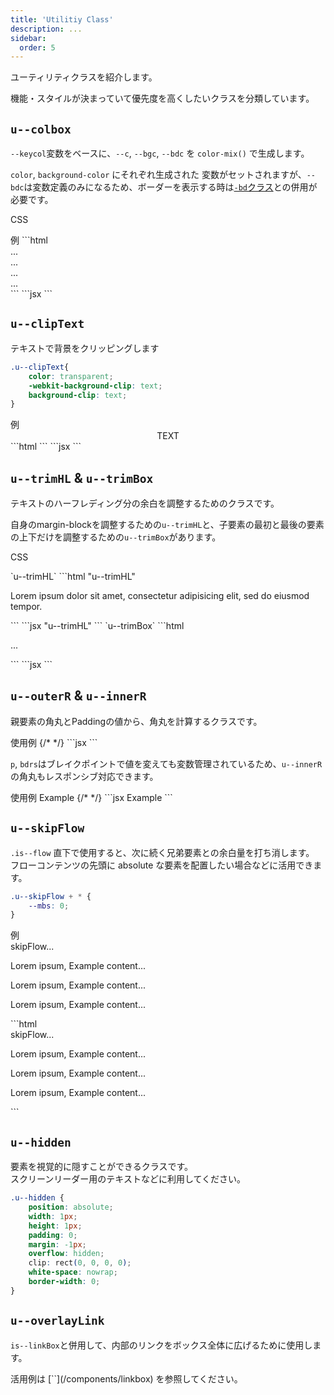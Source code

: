 ```yaml
---
title: 'Utilitiy Class'
description: ...
sidebar:
  order: 5
---
```



ユーティリティクラスを紹介します。

機能・スタイルが決まっていて優先度を高くしたいクラスを分類しています。



## `u--colbox`

`--keycol`変数をベースに、`--c`, `--bgc`, `--bdc` を `color-mix()` で生成します。

`color`, `background-color` にそれぞれ生成された 変数がセットされますが、`--bdc`は変数定義のみになるため、ボーダーを表示する時は[`-bd`クラス](/css/border)との併用が必要です。

<PreviewTitle>CSS</PreviewTitle>
<EmbedCode dirPath='packages/lism-css' srcPath='src/scss/utility/_colbox.scss' />


<Preview>
	<PreviewTitle>例</PreviewTitle>
	<PreviewArea resize p='30'>
		<Lism className='u--colbox' keycol='blue' p='30'><Dummy length='codes' /></Lism>
		<Lism className='u--colbox' keycol='red' bd p='30'><Dummy length='codes' /></Lism>
		<Lism className='u--colbox' keycol='purple' bd bdc='keycol:base:25%' p='30'><Dummy length='codes' /></Lism>
		<Lism className='u--colbox' keycol='#688f04' bd='is' bdw='4px' p='30'><Dummy length='codes' /></Lism>
	</PreviewArea>
	<PreviewCode slot="tab" label="HTML">
		```html
		<div class='u--colbox -p:30' style='--keycol:var(--blue)'>...</div>
		<div class='u--colbox -bd -p:30' style='--keycol:var(--red)'>...</div>
		<div class="u--colbox -bd -bdc:mix -p:30" style="--keycol:var(--purple);--bdc1:var(--keycol);--bdc2:var(--c--base);--bdc-pct:25%">...</div>
		<div class='u--colbox -bd:is -p:30' style='--keycol:#688f04;--bdw:4px;'>...</div>
		```
	</PreviewCode>
	<PreviewCode slot="tab" label='JSX'>
		```jsx
		<Lism className='u--colbox' keycol='blue' p='30'><Dummy length='codes' /></Lism>
		<Lism className='u--colbox' keycol='red' bd p='30'><Dummy length='codes' /></Lism>
		<Lism className='u--colbox' keycol='purple' bd bdc='keycol:base:25%' p='30'><Dummy length='codes' /></Lism>
		<Lism className='u--colbox' keycol='#688f04' bd='is' bdw='4px' p='30'><Dummy length='codes' /></Lism>
		```
	</PreviewCode>
</Preview>


## `u--clipText`

テキストで背景をクリッピングします

```css
.u--clipText{
	color: transparent;
	-webkit-background-clip: text;
	background-clip: text;
}
```

<Preview>
	<PreviewTitle>例</PreviewTitle>
	<PreviewArea resize p='30'>
		<Center className='u--clipText' bgi='linear-gradient(to right, blue, red)' p='30'>
			<Lism fz='5em' fw='bold' lts='xl'>TEXT</Lism>
		</Center>
	</PreviewArea>
	<PreviewCode slot="tab" label="HTML">
		```html
		```
	</PreviewCode>
	<PreviewCode slot="tab" label='JSX'>
		```jsx
		```
	</PreviewCode>
</Preview>

## `u--trimHL` & `u--trimBox`

テキストのハーフレディング分の余白を調整するためのクラスです。

自身のmargin-blockを調整するための`u--trimHL`と、子要素の最初と最後の要素の上下だけを調整するための`u--trimBox`があります。

<PreviewTitle>CSS</PreviewTitle>
<EmbedCode dirPath='packages/lism-css' srcPath='src/scss/utility/_trimHL.scss' />

<Preview>
	<PreviewTitle>`u--trimHL`</PreviewTitle>
	<PreviewArea resize p='30'>
		<Box bd bds='dashed'>
			<Dummy className='u--trimHL' length='s'/>
		</Box>
	</PreviewArea>
	<PreviewCode slot="tab" label="HTML">
		```html "u--trimHL"
		<div class="l--box -bd" style="--bds:dashed">
			<p class="u--trimHL">Lorem ipsum dolor sit amet, consectetur adipisicing elit, sed do eiusmod tempor.</p>
		</div>
		```
	</PreviewCode>
	<PreviewCode slot="tab" label='JSX'>
		```jsx "u--trimHL"
		<Box bd bds='dashed'>
			<Dummy className='u--trimHL' length='s'/>
		</Box>
		```
	</PreviewCode>
</Preview>

<Preview>
	<PreviewTitle>`u--trimBox`</PreviewTitle>
	<PreviewArea resize p='30'>
		<Lism className='u--trimBox' isFlow='s' bd p='30'>
			<Dummy length='s' />
			<Dummy />
		</Lism>
		<Stack className='u--trimBox' g='10' bd p='30'>
			<Media ar='ogp' src='/img/img-1.jpg'/>
			<Box mbs='var(--herfLeading)'>
				<Dummy tag='ul'/>
			</Box>
			<Dummy length='s' />
		</Stack>
	</PreviewArea>
	<PreviewCode slot="tab" label="HTML">
		```html
		<div class="u--trimBox -bd -p:30">
			<p>...</p>
		</div>
		```
	</PreviewCode>
	<PreviewCode slot="tab" label='JSX'>
		```jsx
		<Lism className='u--trimBox' bd p='30'>
			<Dummy />
		</Lism>
		```
	</PreviewCode>
</Preview>


## `u--outerR` & `u--innerR`

親要素の角丸とPaddingの値から、角丸を計算するクラスです。

<Preview>
	<PreviewTitle>使用例</PreviewTitle>
	<PreviewArea p='40'>
	<Lism class='u--outerR' p='20' bd bxsh='2' bdrs='5'>
		<Frame class='u--innerR' pos='r' ov='h'>
			<Media ar='ogp' src='/img/img-4.jpg'/>
			<Layer blur='10px' t='unset' bgc='rgb(255 255 255 / 50%)'>
				<Dummy p='30' />
			</Layer>
		</Frame>
	</Lism>
	</PreviewArea>
	{/* <PreviewCode label="HTML" slot="tab">
	</PreviewCode> */}
	<PreviewCode label="JSX" slot="tab">
```jsx
<Lism class='u--outerR' p='20' bd bxsh='2' bdrs='5'>
	<Frame class='u--innerR' pos='r' ov='h'>
		<Media ar='ogp' src='/img/img-4.jpg'/>
		<Layer blur='10px' t='unset' bgc='rgb(255 255 255 / 50%)'>
			<Dummy p='30' />
		</Layer>
	</Frame>
</Lism>
```
	</PreviewCode>
</Preview>

<Spacer h='1rem' />

`p`, `bdrs`はブレイクポイントで値を変えても変数管理されているため、`u--innerR`の角丸もレスポンシブ対応できます。

<Preview>
	<PreviewTitle>使用例</PreviewTitle>
	<PreviewArea p='30' resize>
	<Lism p={[10, 20, 30]} bd bdw='2px' bdrs={['4',null,'5']} class='u--outerR'>
		<Lism bd p='20' class='u--innerR'>
			Example
		</Lism>
	</Lism>
	</PreviewArea>
	{/* <PreviewCode label="HTML" slot="tab">
	</PreviewCode> */}
	<PreviewCode label="JSX" slot="tab">
```jsx
<Lism p={[10, 20, 30]} bd bdw='2px' bdrs={['4',null,'5']} class='u--outerR'>
	<Lism bd p='20' class='u--innerR'>
		Example
	</Lism>
</Lism>
```
	</PreviewCode>
</Preview>


## `u--skipFlow`

`.is--flow` 直下で使用すると、次に続く兄弟要素との余白量を打ち消します。  
フローコンテンツの先頭に absolute な要素を配置したい場合などに活用できます。

```css
.u--skipFlow + * {
	--mbs: 0;
}
```

<Preview>
	<PreviewTitle>例</PreviewTitle>
	<PreviewArea p='30'>
		<div class="is--flow -p:10">
			<div class='u--skipFlow'>skipFlow...</div>
			<p>Lorem ipsum, Example content...</p>
			<p>Lorem ipsum, Example content...</p>
			<p>Lorem ipsum, Example content...</p>
		</div>
	</PreviewArea>
	<PreviewCode slot='tab' label='HTML'>
	```html
	<div class="is--flow -p:10">
		<div class='u--skipFlow'>skipFlow...</div>
		<p>Lorem ipsum, Example content...</p>
		<p>Lorem ipsum, Example content...</p>
		<p>Lorem ipsum, Example content...</p>
	</div>
	```
	</PreviewCode>
</Preview>


## `u--hidden`

要素を視覚的に隠すことができるクラスです。  
スクリーンリーダー用のテキストなどに利用してください。

```css
.u--hidden {
	position: absolute;
	width: 1px;
	height: 1px;
	padding: 0;
	margin: -1px;
	overflow: hidden;
	clip: rect(0, 0, 0, 0);
	white-space: nowrap;
	border-width: 0;
}
```


## `u--overlayLink`

`is--linkBox`と併用して、内部のリンクをボックス全体に広げるために使用します。

<Reference>
活用例は [`<LinkBox>`](/components/linkbox) を参照してください。
</Reference>

